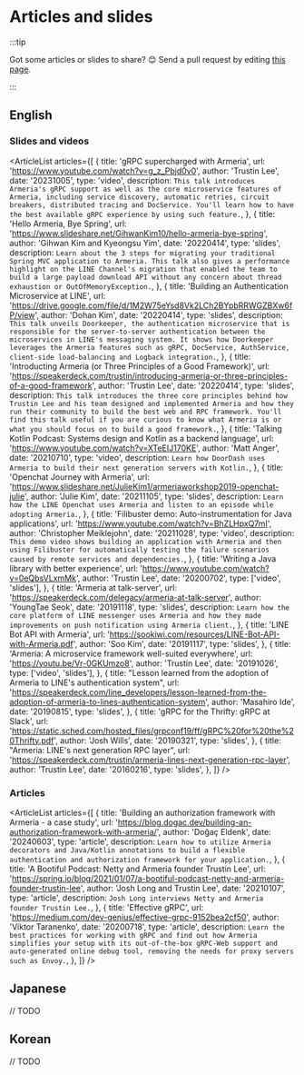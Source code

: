 
# Articles and slides

:::tip

Got some articles or slides to share? 😊
Send a pull request by editing [this page](https://github.com/line/armeria/edit/main/site/community/articles.mdx).

:::

## English

### Slides and videos

<ArticleList
  articles={[
    {
      title: 'gRPC supercharged with Armeria',
      url: 'https://www.youtube.com/watch?v=g_z_Pbjd0v0',
      author: 'Trustin Lee',
      date: '20231005',
      type: 'video',
      description: `
        This talk introduces Armeria's gRPC support as well as the core microservice features of Armeria,
        including service discovery, automatic retries, circuit breakers, distributed tracing and DocService.
        You'll learn how to have the best available gRPC experience by using such feature.
    `,
    },
    {
      title: 'Hello Armeria, Bye Spring',
      url: 'https://www.slideshare.net/GihwanKim10/hello-armeria-bye-spring',
      author: 'Gihwan Kim and Kyeongsu Yim',
      date: '20220414',
      type: 'slides',
      description: `
        Learn about the 3 steps for migrating your traditional Spring MVC application to Armeria.
        This talk also gives a performance highlight on the LINE Channel's migration that enabled
        the team to build a large payload download API without any concern about thread exhaustion
        or OutOfMemoryException.
    `,
    },
    {
      title: 'Building an Authentication Microservice at LINE',
      url: 'https://drive.google.com/file/d/1M2W75eYsd8Vk2LCh2BYpbRRWGZBXw6fP/view',
      author: 'Dohan Kim',
      date: '20220414',
      type: 'slides',
      description: `
        This talk unveils Doorkeeper, the authentication microservice that is responsible for
        the server-to-server authentication between the microservices in LINE's messaging system.
        It shows how Doorkeeper leverages the Armeria features such as gRPC, DocService, AuthService,
        client-side load-balancing and Logback integration.
    `,
    },
    {
      title: 'Introducting Armeria (or Three Principles of a Good Framework)',
      url: 'https://speakerdeck.com/trustin/introducing-armeria-or-three-principles-of-a-good-framework',
      author: 'Trustin Lee',
      date: '20220414',
      type: 'slides',
      description: `
        This talk introduces the three core principles behind how Trustin Lee and his team designed and
        implemented Armeria and how they run their community to build the best web and RPC framework.
        You'll find this talk useful if you are curious to know what Armeria is or what you should focus on
        to build a good framework.
    `,
    },
    {
      title:
        'Talking Kotlin Podcast: Systems design and Kotlin as a backend language',
      url: 'https://www.youtube.com/watch?v=XTeEIJ170KE',
      author: 'Matt Anger',
      date: '20210710',
      type: 'video',
      description: `
        Learn how DoorDash uses Armeria to build their next generation servers with Kotlin.
    `,
    },
    {
      title: 'Openchat Journey with Armeria',
      url: 'https://www.slideshare.net/JulieKim1/armeriaworkshop2019-openchat-julie',
      author: 'Julie Kim',
      date: '20211105',
      type: 'slides',
      description: `
        Learn how the LINE Openchat uses Armeria and listen to an episode while adopting Armeria.
    `,
    },
    {
      title: 'Filibuster demo: Auto-instrumentation for Java applications',
      url: 'https://www.youtube.com/watch?v=BhZLHpxQ7mI',
      author: 'Christopher Meiklejohn',
      date: '20211028',
      type: 'video',
      description: `
        This demo video shows building an application with Armeria and then using Filibuster for automatically
        testing the failure scenarios caused by remote services and dependencies.
    `,
    },
    {
      title: 'Writing a Java library with better experience',
      url: 'https://www.youtube.com/watch?v=0eQbsVLxmMk',
      author: 'Trustin Lee',
      date: '20200702',
      type: ['video', 'slides'],
    },
    {
      title: 'Armeria at talk-server',
      url: 'https://speakerdeck.com/delegacy/armeria-at-talk-server',
      author: 'YoungTae Seok',
      date: '20191118',
      type: 'slides',
      description: `
        Learn how the core platform of LINE messenger uses Armeria and how they made improvements
        on push notification using Armeria client.
    `,
    },
    {
      title: 'LINE Bot API with Armeria',
      url: 'https://sookiwi.com/resources/LINE-Bot-API-with-Armeria.pdf',
      author: 'Soo Kim',
      date: '20191117',
      type: 'slides',
    },
    {
      title: 'Armeria: A microservice framework well-suited everywhere',
      url: 'https://youtu.be/Vr-0GKUmzo8',
      author: 'Trustin Lee',
      date: '20191026',
      type: ['video', 'slides'],
    },
    {
      title:
        "Lesson learned from the adoption of Armeria to LINE's authentication system",
      url: 'https://speakerdeck.com/line_developers/lesson-learned-from-the-adoption-of-armeria-to-lines-authentication-system',
      author: 'Masahiro Ide',
      date: '20190815',
      type: 'slides',
    },
    {
      title: 'gRPC for the Thrifty: gRPC at Slack',
      url: 'https://static.sched.com/hosted_files/grpconf19/ff/gRPC%20for%20the%20Thrifty.pdf',
      author: 'Josh Wills',
      date: '20190321',
      type: 'slides',
    },
    {
      title: "Armeria: LINE's next generation RPC layer",
      url: 'https://speakerdeck.com/trustin/armeria-lines-next-generation-rpc-layer',
      author: 'Trustin Lee',
      date: '20160216',
      type: 'slides',
    },
  ]}
/>

### Articles

<ArticleList
  articles={[
    {
      title: 'Building an authorization framework with Armeria - a case study',
      url: 'https://blog.dogac.dev/building-an-authorization-framework-with-armeria/',
      author: 'Doğaç Eldenk',
      date: '20240603',
      type: 'article',
      description: `
        Learn how to utilize Armeria decorators and Java/Kotlin annotations to build a flexible authentication and
        authorization framework for your application.
    `,
    },
    {
      title: 'A Bootiful Podcast: Netty and Armeria founder Trustin Lee',
      url: 'https://spring.io/blog/2021/01/07/a-bootiful-podcast-netty-and-armeria-founder-trustin-lee',
      author: 'Josh Long and Trustin Lee',
      date: '20210107',
      type: 'article',
      description: `
        Josh Long interviews Netty and Armeria founder Trustin Lee.
    `,
    },
    {
      title: 'Effective gRPC',
      url: 'https://medium.com/dev-genius/effective-grpc-9152bea2cf50',
      author: 'Viktor Taranenko',
      date: '20200718',
      type: 'article',
      description: `
        Learn the best practices for working with gRPC and find out how Armeria simplifies your setup with its
        out-of-the-box gRPC-Web support and auto-generated online debug tool, removing the needs for proxy servers
        such as Envoy.
    `,
    },
  ]}
/>

## Japanese

// TODO

## Korean

// TODO
